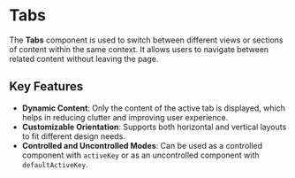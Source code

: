 
<Meta of={meta} />

# Tabs

The **Tabs** component is used to switch between different views or sections of content within the same context. It allows users to navigate between related content without leaving the page.

<Primary />

<Controls />

## Key Features
- **Dynamic Content**: Only the content of the active tab is displayed, which helps in reducing clutter and improving user experience.
- **Customizable Orientation**: Supports both horizontal and vertical layouts to fit different design needs.
- **Controlled and Uncontrolled Modes**: Can be used as a controlled component with `activeKey` or as an uncontrolled component with `defaultActiveKey`.

<Stories />
